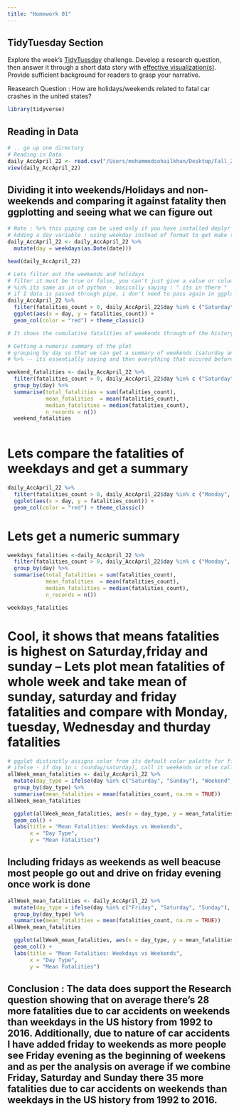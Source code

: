 ```yaml
---
title: "Homework 01"
---
```



## TidyTuesday Section

Explore the week's [TidyTuesday](https://github.com/rfordatascience/tidytuesday) challenge. Develop a research question, then answer it through a short data story with [effective visualization(s)]({{< var effective-viz-url >}}).  Provide sufficient background for readers to grasp your narrative.

Reasearch Question : How are holidays/weekends related to fatal car crashes in the united states?

```r
library(tidyverse)
```


## Reading in Data 
```r
# .. go up one directory
# Reading in Data 
daily_AccApril_22 <- read.csv("/Users/mohammedsohailkhan/Desktop/Fall_2025/Intermediate_DS/Portfolio/portfolio-Sohail-44/data/raw/Daily_Accidents_Apr_22_2025.csv")
view(daily_AccApril_22)
```


## Dividing it into weekends/Holidays and non-weekends and  comparing it against fatality then ggplotting and seeing what we can figure out 

```r
# Note : %>% this piping can be used only if you have installed deplyr or itdyverse 
# Adding a day variable : using weekday instead of format to get make the rewrite day as weekday 
daily_AccApril_22 <- daily_AccApril_22 %>% 
  mutate(day = weekdays(as.Date(date)))

head(daily_AccApril_22)

```
```r
# Lets filter out the weekends and holidays 
# filter it must be true or false, you can't just give a value or column
# %in% its same as in of python - basically saying : " its in there "
# if I data is passed through pipe, i don't need to pass again in ggplot
daily_AccApril_22 %>% 
  filter(fatalities_count > 0, daily_AccApril_22$day %in% c ("Saturday", "Sunday")) %>% 
  ggplot(aes(x = day, y = fatalities_count)) + 
  geom_col(color = "red") + theme_classic()

# It shows the cumulative fatalities of weekends through of the history of USA from 1992 to 2016

```
```r
# Getting a numeric summary of the plot 
# grouping by day so that we can get a summary of weekends (saturday and sunday combined)
# %>% -- its essentially saying and then everything that occured before is passed we don't need to create specific column if we have filtered it and piped it

weekend_fatalities <- daily_AccApril_22 %>% 
  filter(fatalities_count > 0, daily_AccApril_22$day %in% c ("Saturday", "Sunday")) %>% 
  group_by(day) %>% 
  summarise(total_fatalities = sum(fatalities_count),
            mean_fatalities  = mean(fatalities_count),
            median_fatalities = median(fatalities_count),
            n_records = n())
  weekend_fatalities
  
```
# Lets compare the fatalities of weekdays and get a summary 
```r
daily_AccApril_22 %>% 
  filter(fatalities_count > 0, daily_AccApril_22$day %in% c ("Monday", "Tuesday", "Wednesday", "Thursday", "Friday")) %>%
  ggplot(aes(x = day, y = fatalities_count)) + 
  geom_col(color = "red") + theme_classic()
```
# Lets get a numeric summary 
```r
weekdays_fatalities <-daily_AccApril_22 %>% 
  filter(fatalities_count > 0, daily_AccApril_22$day %in% c ("Monday", "Tuesday", "Wednesday", "Thursday", "Friday")) %>%
  group_by(day) %>% 
  summarise(total_fatalities = sum(fatalities_count),
            mean_fatalities  = mean(fatalities_count),
            median_fatalities = median(fatalities_count),
            n_records = n())

weekdays_fatalities

```
# Cool, it shows that means fatalities is highest on Saturday,friday and sunday -- Lets plot mean fatalities of whole week and take mean of sunday, saturday and friday fatalities and compare with Monday, tuesday, Wednesday and thurday fatalities 
```r
# ggplot distinctly assigns color from its default color palette for fill = day type 
# ifelse - if day in c (sunday/saturday), call it weekends or else call it a weekday
allWeek_mean_fatalities <- daily_AccApril_22 %>%
  mutate(day_type = ifelse(day %in% c("Saturday", "Sunday"), "Weekend", "Weekday")) %>% 
  group_by(day_type) %>%
  summarise(mean_fatalities = mean(fatalities_count, na.rm = TRUE)) 
allWeek_mean_fatalities

  ggplot(allWeek_mean_fatalities, aes(x = day_type, y = mean_fatalities, fill = day_type)) + # ggplot distinctly assigns
  geom_col() +
  labs(title = "Mean Fatalities: Weekdays vs Weekends",
       x = "Day Type",
       y = "Mean Fatalities")

```
## Including fridays as weekends as well beacuse most people go out and drive on friday evening once work is done 
```r
allWeek_mean_fatalities <- daily_AccApril_22 %>%
  mutate(day_type = ifelse(day %in% c("Friday", "Saturday", "Sunday"), "Weekend", "Weekday")) %>%
  group_by(day_type) %>%
  summarise(mean_fatalities = mean(fatalities_count, na.rm = TRUE)) 
allWeek_mean_fatalities

  ggplot(allWeek_mean_fatalities, aes(x = day_type, y = mean_fatalities, fill = day_type)) +
  geom_col() +
  labs(title = "Mean Fatalities: Weekdays vs Weekends",
       x = "Day Type",
       y = "Mean Fatalities")
```


## Conclusion : The data does support the Research question showing that on average there's 28 more fatalities due to car accidents on weekends than weekdays in the US history from 1992 to 2016. Additionally, due to nature of car accidents I have added friday to weekends as more people see Friday evening as the beginning of weekens and as per the analysis on average if we combine Friday, Saturday and Sunday there 35 more fatalities due to car accidents on weekends than weekdays in the US history from 1992 to 2016.


